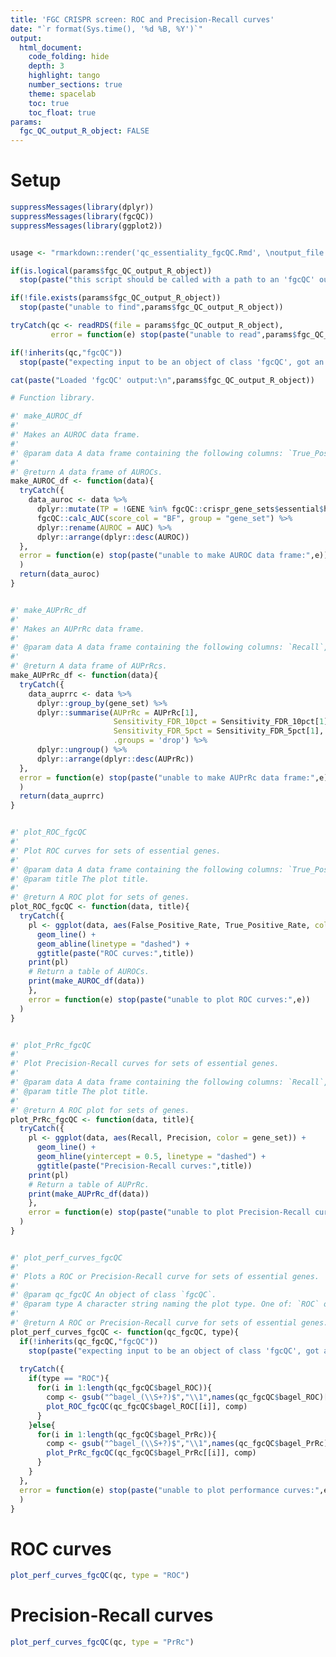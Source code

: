 ```yaml
---
title: 'FGC CRISPR screen: ROC and Precision-Recall curves'
date: "`r format(Sys.time(), '%d %B, %Y')`"
output:
  html_document:
    code_folding: hide
    depth: 3
    highlight: tango
    number_sections: true
    theme: spacelab
    toc: true
    toc_float: true
params:
  fgc_QC_output_R_object: FALSE
---
```


# Setup

```r
suppressMessages(library(dplyr))
suppressMessages(library(fgcQC))
suppressMessages(library(ggplot2))


usage <- "rmarkdown::render('qc_essentiality_fgcQC.Rmd', \noutput_file = 'out.html', \nparams = list(fgc_QC_output_R_object = 'path/to/fgcQC-r-object.rds')"

if(is.logical(params$fgc_QC_output_R_object))
  stop(paste("this script should be called with a path to an 'fgcQC' output R object:\n",usage))

if(!file.exists(params$fgc_QC_output_R_object))
  stop(paste("unable to find",params$fgc_QC_output_R_object))

tryCatch(qc <- readRDS(file = params$fgc_QC_output_R_object),
         error = function(e) stop(paste("unable to read",params$fgc_QC_output_R_object)))

if(!inherits(qc,"fgcQC"))
  stop(paste("expecting input to be an object of class 'fgcQC', got an object of class:",class(qc)))

cat(paste("Loaded 'fgcQC' output:\n",params$fgc_QC_output_R_object))

```

```r
# Function library.

#' make_AUROC_df
#'
#' Makes an AUROC data frame.
#'
#' @param data A data frame containing the following columns: `True_Positive_Rate`, `False_Positive_Rate`, and `gene_set`.
#'
#' @return A data frame of AUROCs.
make_AUROC_df <- function(data){
  tryCatch({
    data_auroc <- data %>%
      dplyr::mutate(TP = !GENE %in% fgcQC::crispr_gene_sets$essential$hart_nonessential) %>%
      fgcQC::calc_AUC(score_col = "BF", group = "gene_set") %>%
      dplyr::rename(AUROC = AUC) %>%
      dplyr::arrange(dplyr::desc(AUROC))
  },
  error = function(e) stop(paste("unable to make AUROC data frame:",e))
  )
  return(data_auroc)
}


#' make_AUPrRc_df
#'
#' Makes an AUPrRc data frame.
#'
#' @param data A data frame containing the following columns: `Recall`, `Precision`, and `gene_set`.
#'
#' @return A data frame of AUPrRcs.
make_AUPrRc_df <- function(data){
  tryCatch({
    data_auprrc <- data %>%
      dplyr::group_by(gene_set) %>%
      dplyr::summarise(AUPrRc = AUPrRc[1], 
                       Sensitivity_FDR_10pct = Sensitivity_FDR_10pct[1],
                       Sensitivity_FDR_5pct = Sensitivity_FDR_5pct[1],
                       .groups = 'drop') %>%
      dplyr::ungroup() %>%
      dplyr::arrange(dplyr::desc(AUPrRc))
  },
  error = function(e) stop(paste("unable to make AUPrRc data frame:",e))
  )
  return(data_auprrc)
}


#' plot_ROC_fgcQC
#' 
#' Plot ROC curves for sets of essential genes.
#' 
#' @param data A data frame containing the following columns: `True_Positive_Rate`, `False_Positive_Rate`, and `gene_set`.
#' @param title The plot title.
#'
#' @return A ROC plot for sets of genes.
plot_ROC_fgcQC <- function(data, title){
  tryCatch({
    pl <- ggplot(data, aes(False_Positive_Rate, True_Positive_Rate, color = gene_set)) +
      geom_line() +
      geom_abline(linetype = "dashed") +
      ggtitle(paste("ROC curves:",title))
    print(pl)
    # Return a table of AUROCs.
    print(make_AUROC_df(data))
    },
    error = function(e) stop(paste("unable to plot ROC curves:",e))
  )
}


#' plot_PrRc_fgcQC
#' 
#' Plot Precision-Recall curves for sets of essential genes.
#' 
#' @param data A data frame containing the following columns: `Recall`, `Precision`, and `gene_set`.
#' @param title The plot title.
#'
#' @return A ROC plot for sets of genes.
plot_PrRc_fgcQC <- function(data, title){
  tryCatch({
    pl <- ggplot(data, aes(Recall, Precision, color = gene_set)) +
      geom_line() +
      geom_hline(yintercept = 0.5, linetype = "dashed") +
      ggtitle(paste("Precision-Recall curves:",title))
    print(pl)
    # Return a table of AUPrRc.
    print(make_AUPrRc_df(data))
    },
    error = function(e) stop(paste("unable to plot Precision-Recall curves:",e))
  )
}


#' plot_perf_curves_fgcQC
#' 
#' Plots a ROC or Precision-Recall curve for sets of essential genes.
#' 
#' @param qc_fgcQC An object of class `fgcQC`.
#' @param type A character string naming the plot type. One of: `ROC` or `PrRc`.
#' 
#' @return A ROC or Precision-Recall curve for sets of essential genes.
plot_perf_curves_fgcQC <- function(qc_fgcQC, type){
  if(!inherits(qc_fgcQC,"fgcQC"))
    stop(paste("expecting input to be an object of class 'fgcQC', got an object of class:",class(qc_fgcQC)))
  
  tryCatch({
    if(type == "ROC"){
      for(i in 1:length(qc_fgcQC$bagel_ROC)){
        comp <- gsub("^bagel_(\\S+?)$","\\1",names(qc_fgcQC$bagel_ROC)[i])
        plot_ROC_fgcQC(qc_fgcQC$bagel_ROC[[i]], comp)
      }
    }else{
      for(i in 1:length(qc_fgcQC$bagel_PrRc)){
        comp <- gsub("^bagel_(\\S+?)$","\\1",names(qc_fgcQC$bagel_PrRc)[i])
        plot_PrRc_fgcQC(qc_fgcQC$bagel_PrRc[[i]], comp)
      }
    }
  },
  error = function(e) stop(paste("unable to plot performance curves:",e))
  )
}

```

# ROC curves

```r
plot_perf_curves_fgcQC(qc, type = "ROC")
```


# Precision-Recall curves

```r
plot_perf_curves_fgcQC(qc, type = "PrRc")
```


